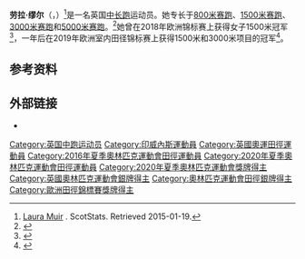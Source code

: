 {{Expand language|1=en|time=2020-09-11T03:36:24+00:00}}
'''劳拉·缪尔'''（{{lang-en|Laura Muir}}，{{bd|1993年|5月9日||}}）<ref>[http://www.scotstats.net/athletes/laura-muir/ Laura Muir] {{Wayback|url=http://www.scotstats.net/athletes/laura-muir/ |date=20170805100615 }}. ScotStats. Retrieved 2015-01-19.</ref>是一名英国[[中长跑|中长跑]]运动员。她专长于[[800米赛跑|800米赛跑]]、[[1500米赛跑|1500米赛跑]]、[[3000米赛跑|3000米赛跑]]和[[5000米赛跑|5000米赛跑]]。<ref name="powerof10">{{Cite web |url=http://www.thepowerof10.info/athletes/profile.aspx?athleteid=19602 |title=Athlete Profile - Laura Muir |publisher=Power of 10}}</ref>她曾在2018年欧洲锦标赛上获得女子1500米冠军<ref>{{Cite web |url=http://www.european-athletics.org/externalmodules/AT/pdf/ATW015101_C73G.pdf |title=Final results |work=European Athletics Association |access-date=2020-06-02 |archive-url=https://web.archive.org/web/20180820100221/http://www.european-athletics.org/externalmodules/AT/pdf/ATW015101_C73G.pdf |archive-date=2018-08-20 |dead-url=no }}</ref>，一年后在2019年欧洲室内田径锦标赛上获得1500米和3000米项目的冠军<ref>{{cite web |title=Results Book |url=https://www.european-athletics.org/mm/Document/EventsMeetings/General/01/28/62/02/ResultsBookEICHGLASGOW2019_English.pdf |publisher=European Athletics |accessdate=2019-03-05 |archive-url=https://web.archive.org/web/20200902005820/https://www.european-athletics.org/mm/Document/EventsMeetings/General/01/28/62/02/ResultsBookEICHGLASGOW2019_English.pdf |archive-date=2020-09-02 |dead-url=no }}</ref>。

==参考资料==
{{reflist}}

==外部链接==
*{{iaaf name|272459}}

{{Authority control}}
{{UK-sport-bio-stub}}
{{DEFAULTSORT:Muir, Laura}}
[[Category:英国中跑运动员|Category:英国中跑运动员]]
[[Category:印威內斯運動員|Category:印威內斯運動員]]
[[Category:英國奧運田徑運動員|Category:英國奧運田徑運動員]]
[[Category:2016年夏季奧林匹克運動會田徑運動員|Category:2016年夏季奧林匹克運動會田徑運動員]]
[[Category:2020年夏季奧林匹克運動會田徑運動員|Category:2020年夏季奧林匹克運動會田徑運動員]]
[[Category:2020年夏季奧林匹克運動會獎牌得主|Category:2020年夏季奧林匹克運動會獎牌得主]]
[[Category:英國奧林匹克運動會銀牌得主|Category:英國奧林匹克運動會銀牌得主]]
[[Category:奧林匹克運動會田徑銀牌得主|Category:奧林匹克運動會田徑銀牌得主]]
[[Category:歐洲田徑錦標賽獎牌得主|Category:歐洲田徑錦標賽獎牌得主]]